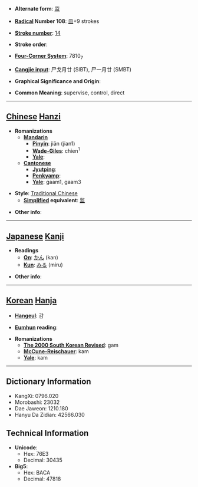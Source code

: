 * '''Alternate form''': [[监]]

* '''[[Wiktionary:Chinese radical index| Radical]] Number 108''': [[Wiktionary:Chinese radical index 皿|皿]]+9 strokes

* '''[[Wiktionary:Chinese total strokes index|Stroke number]]''': [[Wiktionary:Chinese total strokes index 14|14]]

* '''Stroke order''': 

* '''[[Wiktionary:Chinese four corner index|Four-Corner System]]''': 7810<sub>7</sub>

* '''[[Wiktionary:Chinese Cangjie index|Cangjie input]]''': 尸戈月廿 (SIBT), 尸一月廿 (SMBT)

* '''Graphical Significance and Origin''': 

* '''Common Meaning''': supervise, control, direct

----

== [[Chinese]] [[Hanzi]] ==

* '''Romanizations'''
** '''[[Mandarin]]'''
*** '''[[Pinyin]]''': jiān (jian1)
*** '''[[Wade-Giles]]''': chien<sup>1</sup>
*** '''[[Yale]]''': 
** '''[[Cantonese]]'''
*** '''[[Jyutping]]''':
*** '''[[Penkyamp]]''': 
*** '''[[Yale]]''': gaam1, gaam3

* '''Style''': [[Traditional Chinese]] 
** '''[[Simplified Chinese|Simplified]] equivalent''': [[监]]

* '''Other info''': 

----

== [[Japanese]] [[Kanji]] ==

* '''Readings'''
** '''[[On]]''': [[かん]] (kan)
** '''[[Kun]]''': [[みる]] (miru)

* '''Other info''':  

----

== [[Korean]] [[Hanja]] ==

* '''[[Hangeul]]''': 감

* '''[[Eumhun]] reading''': 

* '''Romanizations'''
** '''[[The 2000 South Korean Revised Romanization|The 2000 South Korean Revised]]''': gam
** '''[[McCune-Reischauer]]''': kam
** '''[[Yale]]''': kam

----

== Dictionary Information ==

* KangXi: 0796.020
* Morobashi: 23032
* Dae Jaweon: 1210.180
* Hanyu Da Zidian: 42566.030

== Technical Information ==

* '''Unicode''':
** Hex: 76E3
** Decimal: 30435
* '''Big5''':
** Hex: BACA
** Decimal: 47818